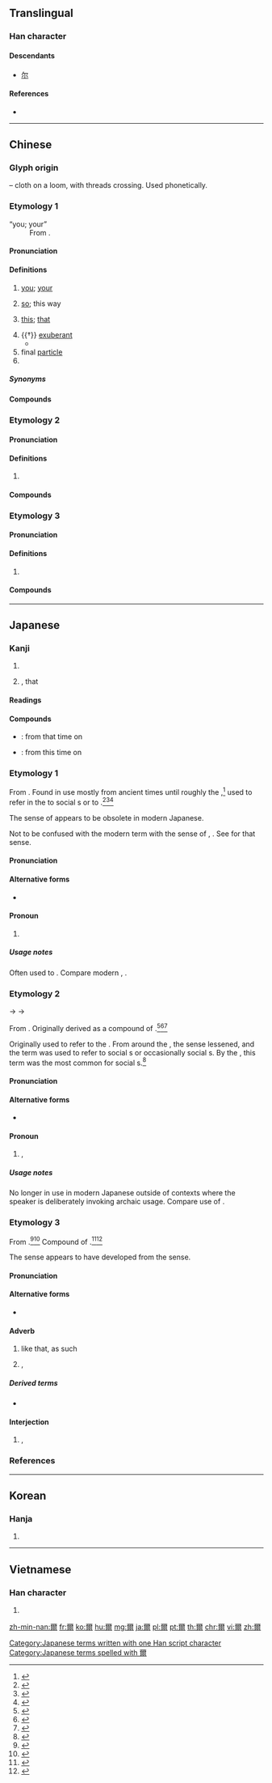 {{character info/new}}
{{also|尔|尓}}
==Translingual==

===Han character===
{{Han char|rn=89|rad=爻|as=10|sn=14|four=10227|canj=MFBK}}

====Descendants====
* [[尔]]

====References====
* {{Han ref|kx=0691.040|dkj=19750|dj=1104.030|hdz=10027.010|uh=723E|ud=29246|bh=BAB8|bd=47800}}

----

==Chinese==
{{zh-forms|s=尔|alt=𠇍,尔,尓,尒}}

===Glyph origin===
{{Han etym}}
{{liushu|p}} – cloth on a loom, with threads crossing. Used phonetically.

===Etymology 1===
; “you; your”
: From {{inh|zh|sit-pro|*na-ŋ||you}}.
{{etystub|zh}}

====Pronunciation====
{{zh-pron
|m=ěr
|c=ji5
|h=pfs=ngì
|md=ī
|mn=xm,qz,tw:ní/zz,twvk:jíⁿ
|mn-t=re2
|w=
|mc=y
|oc=y
|ma=
|cat=pron,det,part,pn
}}

====Definitions====
{{zh-hanzi}}

# {{lb|zh|literary|or|dialectal}} [[you]]; [[your]]
# {{lb|zh|literary}} [[so]]; this way
# {{lb|zh|literary}} [[this]]; [[that]]
# {{†}} {{lb|zh|of flowers}} [[exuberant]]
#* {{zh-x|彼 爾 維 何，維 常 之 華{huā}。|What is that so '''gorgeous'''? It is the flowers of the cherry tree.|ref=Shijing}}
# final [[particle]]
# {{surname|lang=zh}}

=====Synonyms=====
{{zh-dial|你}}

====Compounds====
{{zh-der|爾我|爾朱|布爾茲|博爾赤|厄爾巴島|喀什米爾|凡爾賽宮|巴爾的摩|吉賽爾|塔塔爾族|北愛爾蘭|偶爾|巴爾|塞內加爾|丹珠爾|具爾|密爾|喀什噶爾|嘑爾|卑爾根|巴塞爾|不爾|喀布爾河|愛爾蘭海|愛爾蘭|倏爾|侃爾|不過爾爾|乃爾|公爾忘私|德爾班|俄爾|亞爾薩斯|國爾忘家|廓爾喀人|庫里爾臺|宴爾新婚|卓爾出群|布魯塞爾|布雷爾港|布爾諾|布爾喬亞|巴爾沙|卓爾不群|尼泊爾|布爾哥尼|塞爾維亞|性荷爾蒙|安道爾|巴什吉爾|卓爾|奧爾良|彈布爾|俾爾遐福|加爾達湖|塞席爾|基爾特|云爾|庫爾河|喀布爾|俶爾|吉爾庫克|巴圖爾|加爾各答|出爾反爾|凡爾賽|凡爾|海拉爾河|爾等|率爾成章|爾雅|爾曹|福爾摩斯|爾雅翼|畢拉爾|爾汝之交|爾汝|海拉爾|新婚燕爾|爾格|福爾摩沙|波爾多|率爾|科爾沁|札賚諾爾|溫文爾雅|果爾|波納爾|瓶爾小草|率爾操觚|爾詐我虞|爾爾|爾時|甘珠爾|爾後|摩爾人|燕爾新婚|焉爾|李爾王|波爾卡舞|拉合爾|爾來|新奧爾良|爾雅溫文|爾虞我詐|爾當|燕爾|爾日|薩爾|貝爾格勒|賀爾蒙|索爾|薩爾河|華爾街|聊復爾耳|薩爾溫江|高爾夫球|葉爾羌|聊復爾爾|道爾頓制|阿爾金山|逌爾|貝加爾湖|葉爾羌河|謐爾|薩爾瓦多|魯爾河|維吾爾族|鬼子敢爾|貝爾湖|遽爾|高爾夫|馬爾地夫|馬爾他|阿爾及爾|墨爾本|諾貝爾獎|風流爾雅|額爾德尼|維吾爾文|阿爾斯太|竟爾|雍容爾雅|羅亞爾河|蕞爾|達喀爾|謖爾|阿爾泰山|維吾爾語|里爾|荷爾蒙|鏗爾|達斡爾族|齊齊哈爾|赫爾辛基|蘇爾奈|華爾滋|莞爾}}

===Etymology 2===

====Pronunciation====
{{zh-pron
|mn=nī
|dial=n
|cat=
}}

====Definitions====
{{zh-hanzi}}

# {{rfdef|zh}}

====Compounds====
{{zh-der|偌爾|遐爾|遐爾仔|遮爾|遮爾仔}}

===Etymology 3===

====Pronunciation====
{{zh-pron
|mn=niā
|dial=n
|cat=
}}

====Definitions====
{{zh-hanzi}}

# {{rfdef|zh}}

====Compounds====
{{zh-der|爾爾}}

----

==Japanese==

===Kanji===
{{ja-kanji|grade=|rs=爻10}}

# {{l|en|you}}
# {{l|en|like}} {{l|en|that}}, that {{l|en|way}}

====Readings====
{{ja-readings
|goon=[[に]] (ni)
|kanon=[[じ]] (ji)
|kun=[[おれ]] (ore), [[しか]] (shika), [[しかり]] (shikari), [[その]] (sono), [[なんじ]] (nanji), [[のみ]] (nomi)
|nanori=[[あきら]] (akira), [[ちか]] (chika), [[み]] (mi), [[みつる]] (mitsuru)
}}

====Compounds====
{{der-top|Compounds}}
* {{ja-r|爾来|じらい}}: from that time on
* {{ja-r|爾後|じご}}: from this time on
{{der-bottom}}

===Etymology 1===
{{ja-kanjitab|yomi=k|おれ}}

From {{inh|ja|ojp|sort=おれ|-}}.  Found in use mostly from ancient times until roughly the {{w|Heian period}},<ref name="KDJ">{{R:Kokugo Dai Jiten}}</ref> used to refer in the {{l|en|second person}} to social {{l|en|inferior}}s or to {{l|en|insult}}.<ref name="KDJ">{{R:Kokugo Dai Jiten}}</ref><ref name="DJR">{{R:Daijirin}}</ref><ref name="DJS">{{R:Daijisen}}</ref>

The {{l|en|second person}} sense of {{m|en|you}} appears to be obsolete in modern Japanese.

Not to be confused with the modern term {{m|ja|俺|tr=ore}} with the {{l|en|first person}} sense of {{m|en|I}}, {{m|en|me}}.  See {{m|ja|俺}} for that sense.

====Pronunciation====
{{ja-pron|yomi=k|おれ|acc=0|acc_ref=DJR}}

====Alternative forms====
* {{ja-l|儞}}

====Pronoun====
{{ja-pos|pronoun|おれ}}

# {{lb|ja|archaic|vulgar|sort=おれ}} {{l|en|you}}

=====Usage notes=====
Often used to {{l|en|insult}}.  Compare modern {{cog|ja|お前|tr=omae}}, {{cog|en|you}} {{m|en|son of a bitch}}.

===Etymology 2===
{{ja-kanjitab|yomi=k|なんじ}}

{{IPAchar|/namuti/}} → {{IPAchar|*/nandi/}} → {{IPAchar|/nand͡ʑi/}}

From {{inh|ja|ojp|sort=なんじ|-}}.  Originally derived as a compound of {{compound|lang=ja|sort=なんじ|汝|tr1=na|t1=you|pos=ancient term|貴|tr2=muchi|pos2=honorific suffix}}.<ref name="KDJ">{{R:Kokugo Dai Jiten}}</ref><ref name="DJR">{{R:Daijirin}}</ref><ref name="DJS">{{R:Daijisen}}</ref>

Originally used to refer {{l|en|honorifically}} to the {{l|en|second person}}.  From around the {{w|Nara period}}, the {{l|en|honorific}} sense lessened, and the term was used to refer to social {{l|en|equal}}s or occasionally social {{l|en|inferior}}s.  By the {{w|Muromachi period}}, this term was the most common {{l|en|second person}} {{l|en|pronoun}} for social {{l|en|inferior}}s.<ref name="KDJ">{{R:Kokugo Dai Jiten}}</ref>

====Pronunciation====
{{ja-pron|yomi=k|なんじ|acc=1|acc_ref=DJR|acc2=0|acc2_ref=DJR}}

====Alternative forms====
* {{ja-l|汝}} {{qualifier|more common}}

====Pronoun====
{{ja-pos|pronoun|なんじ}}

# {{lb|ja|archaic|sort=なんじ}} {{l|en|thou}}, {{l|en|you}}

=====Usage notes=====
No longer in use in modern Japanese outside of contexts where the speaker is deliberately invoking archaic usage.  Compare use of {{cog|en|thou}}.

===Etymology 3===
{{ja-kanjitab|yomi=k|しか}}

From {{inh|ja|ojp|sort=しか|-}}.<ref name="KDJ">{{R:Kokugo Dai Jiten}}</ref><ref name="DJR">{{R:Daijirin}}</ref>  Compound of {{compound|lang=ja|sort=しか|し|tr1=shi|t1=that|pos1=demonstrative, likely related to {{m|ja|さ|tr=sa}}, modern {{m|ja|そう|tr=sō}}|か|tr2=ka|pos2=suffix indicating state}}.<ref name="KDJ">{{R:Kokugo Dai Jiten}}</ref><ref name="DJS">{{R:Daijisen}}</ref>

The {{l|en|interjection}} sense appears to have developed from the {{l|en|adverb}} sense.

====Pronunciation====
{{ja-pron|yomi=k|しか}}

====Alternative forms====
* {{ja-l|然}} {{qualifier|more common}}

====Adverb====
{{ja-pos|adverb|しか}}

# {{lb|ja|sort=しか|obsolete}} like that, as such
# {{lb|ja|sort=しか|obsolete}} {{l|en|certainly}}, {{l|en|definitely}}

=====Derived terms=====
* {{ja-r|然し|しかし|be that as it may, however}}

====Interjection====
{{ja-pos|interjection|しか}}

# {{lb|ja|sort=しか|obsolete|conversational}} {{l|en|yeah}}, {{l|en|uh-huh}}

===References===
<references/>

[[Category:Japanese terms written with one Han script character]]
[[Category:Japanese terms spelled with 爾]]

----

==Korean==

===Hanja===
{{ko-hanja|hangeul=이|eumhun=|rv=i|mr=i|y=i}}

# {{defn|lang=ko|sort=爻10}}

----

==Vietnamese==

===Han character===
{{vi-hantu|[[nhãi]], [[nhĩ]]|rs=爻10}}

# {{defn|lang=vi|sort=爻10}}

[[zh-min-nan:爾]]
[[fr:爾]]
[[ko:爾]]
[[hu:爾]]
[[mg:爾]]
[[ja:爾]]
[[pl:爾]]
[[pt:爾]]
[[th:爾]]
[[chr:爾]]
[[vi:爾]]
[[zh:爾]]